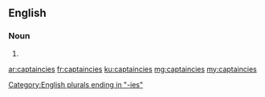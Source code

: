 ==English==

===Noun===
{{head|en}}

# {{plural of|captaincy}}

[[Category:English plurals ending in "-ies"]]

[[ar:captaincies]]
[[fr:captaincies]]
[[ku:captaincies]]
[[mg:captaincies]]
[[my:captaincies]]